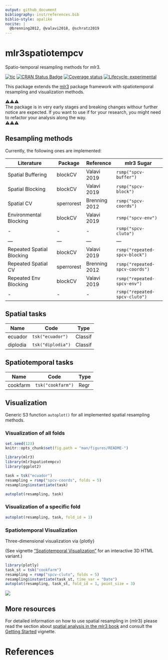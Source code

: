 ```yaml
---
output: github_document
bibliography: inst/references.bib
biblio-style: apalike
nocite: | 
  @brenning2012, @valavi2018, @schratz2019
---
```


# mlr3spatiotempcv

Spatio-temporal resampling methods for mlr3.

<!-- badges: start -->
[![tic](https://github.com/mlr-org/mlr3spatiotempcv/workflows/tic/badge.svg?branch=master)](https://github.com/mlr-org/mlr3spatiotempcv/actions)
[![CRAN Status Badge](https://www.r-pkg.org/badges/version-ago/mlr3spatiotempcv)](https://cran.r-project.org/package=mlr3spatiotempcv)
[![Coverage status](https://codecov.io/gh/mlr-org/mlr3spatiotempcv/branch/master/graph/badge.svg)](https://codecov.io/github/mlr-org/mlr3spatiotempcv?branch=master)
[![Lifecycle: experimental](https://img.shields.io/badge/lifecycle-experimental-orange.svg)](https://www.tidyverse.org/lifecycle/#experimental)
<!-- badges: end -->

This package extends the [mlr3](https://github.com/mlr-org/mlr3) package framework with spatiotemporal resampling and visualization methods.

⚠️⚠️⚠️  
The package is in very early stages and breaking changes withour further notice are expected.
If you want to use if for your research, you might need to refactor your analysis along the way.  
⚠️⚠️⚠️

## Resampling methods

Currently, the following ones are implemented:

| Literature                | Package     | Reference     | mlr3 Sugar                     |
| ---------------           | ---------   | ---------     | ---------------                |
| Spatial Buffering         | blockCV     | Valavi 2019   | `rsmp("spcv-buffer")`          |
| Spatial Blocking          | blockCV     | Valavi 2019   | `rsmp("spcv-block")`           |
| Spatial CV                | sperrorest  | Brenning 2012 | `rsmp("spcv-coords")`          |
| Environmental Blocking    | blockCV     | Valavi 2019   | `rsmp("spcv-env")`             |
|           -               | -           | -             | `rsmp("spcv-cluto")`           |
| ---                       | ---         | ---           | ---                            |
| Repeated Spatial Blocking | blockCV     | Valavi 2019   | `rsmp("repeated-spcv-block")`  |
| Repeated Spatial CV       | sperrorest  | Brenning 2012 | `rsmp("repeated-spcv-coords")` |
| Repeated Env Blocking     | blockCV     | Valavi 2019   | `rsmp("repeated-spcv-env")`    |
|           -               | -           | -             | `rsmp("repeated-spcv-cluto")`  |

## Spatial tasks

| Name     | Code              | Type    |
| ---      | ---               | ---     |
| ecuador  | `tsk("ecuador")`  | Classif |
| diplodia | `tsk("diplodia")` | Classif |

## Spatiotemporal tasks

| Name     | Code              | Type    |
| ---      | ---               | ---     |
| cookfarm | `tsk("cookfarm")` | Regr    |

## Visualization

Generic S3 function `autoplot()` for all implemented spatial resampling methods.

### Visualization of all folds

```r
set.seed(123)
knitr::opts_chunk$set(fig.path = "man/figures/README-")
```


```r
library(mlr3)
library(mlr3spatiotempcv)
library(ggplot2)

task = tsk("ecuador")
resampling = rsmp("spcv-coords", folds = 5)
resampling$instantiate(task)

autoplot(resampling, task)
```

### Visualization of a specific fold

```r
autoplot(resampling, task, fold_id = 1)
```

### Spatiotemporal Visualization

Three-dimensional visualization via {plotly}

(See vignette ["Spatiotemporal Visualization"](https://mlr3spatiotempcv.mlr-org.com/articles/spatiotemp-viz.html) for an interactive 3D HTML variant.)

```r
library(plotly)
task_st = tsk("cookfarm")
resampling = rsmp("spcv-cluto", folds = 5)
resampling$instantiate(task_st, time_var = "Date")
autoplot(resampling, task_st, fold_id = 1, point_size = 3)
```

![](man/figures/spt-viz.png)

## More resources

For detailed information on how to use spatial resampling in {mlr3} please read the section about [spatial analysis in the mlr3 book](https://mlr3book.mlr-org.com/spatial.html) and consult the [Getting Started](https://mlr3spatiotempcv.mlr-org.com/articles/mlr3spatiotempcv.html) vignette.

# References
